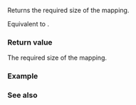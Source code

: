 {{cpp/container/mdspan/layout_right/mapping/title|stride}}
{{cpp/container/mdspan/layout_right/mapping/navbar}}
{{ddcl|since=c++23|
constexpr index_type required_span_size() const noexcept;
}}
Returns the required size of the mapping.

Equivalent to {{box|{{c/core|return}}{{nbspt}}{{ltt|cpp/container/mdspan/extents}}{{c/core|().}}{{lti|cpp/container/mdspan/extents/fwd-prod-of-extents}}{{c/core|(extents_type::rank());}}}}.

===Return value===
The required size of the mapping.

===Example===
{{example}}

===See also===
{{dsc begin}}
{{dsc inc|cpp/container/mdspan/layout_mapping/dsc required_span_size|layout_left}}
{{dsc inc|cpp/container/mdspan/layout_mapping/dsc required_span_size|layout_stride}}
{{dsc inc|cpp/container/mdspan/dsc size}}
{{dsc end}}

{{langlinks|de|es|ja|ru|zh}}